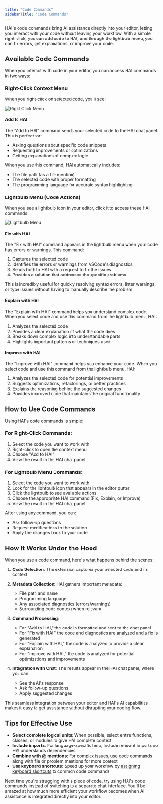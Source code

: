 ```yaml
---
title: "Code Commands"
sidebarTitle: "Code Commands"
---
```


HAI's code commands bring AI assistance directly into your editor, letting you interact with your code without leaving your workflow. With a simple right-click, you can add code to HAI, and through the lightbulb menu, you can fix errors, get explanations, or improve your code.

## Available Code Commands

When you interact with code in your editor, you can access HAI commands in two ways:

### Right-Click Context Menu

When you right-click on selected code, you'll see:

<Frame>
	<img src="https://storage.googleapis.com/hai_public_images/docs/assets/code-commands.png" alt="Right Click Menu" />
</Frame>

#### Add to HAI

The "Add to HAI" command sends your selected code to the HAI chat panel. This is perfect for:

-   Asking questions about specific code snippets
-   Requesting improvements or optimizations
-   Getting explanations of complex logic

When you use this command, HAI automatically includes:

-   The file path (as a file mention)
-   The selected code with proper formatting
-   The programming language for accurate syntax highlighting

### Lightbulb Menu (Code Actions)

When you see a lightbulb icon in your editor, click it to access these HAI commands:

<Frame>
	<img src="https://storage.googleapis.com/hai_public_images/docs/assets/lightbulb-actions.png" alt="Lightbulb Menu" />
</Frame>

#### Fix with HAI

The "Fix with HAI" command appears in the lightbulb menu when your code has errors or warnings. This command:

1. Captures the selected code
2. Identifies the errors or warnings from VSCode's diagnostics
3. Sends both to HAI with a request to fix the issues
4. Provides a solution that addresses the specific problems

This is incredibly useful for quickly resolving syntax errors, linter warnings, or type issues without having to manually describe the problem.

#### Explain with HAI

The "Explain with HAI" command helps you understand complex code. When you select code and use this command from the lightbulb menu, HAI:

1. Analyzes the selected code
2. Provides a clear explanation of what the code does
3. Breaks down complex logic into understandable parts
4. Highlights important patterns or techniques used

#### Improve with HAI

The "Improve with HAI" command helps you enhance your code. When you select code and use this command from the lightbulb menu, HAI:

1. Analyzes the selected code for potential improvements
2. Suggests optimizations, refactorings, or better practices
3. Explains the reasoning behind the suggested changes
4. Provides improved code that maintains the original functionality

## How to Use Code Commands

Using HAI's code commands is simple:

### For Right-Click Commands:

1. Select the code you want to work with
2. Right-click to open the context menu
3. Choose "Add to HAI"
4. View the result in the HAI chat panel

### For Lightbulb Menu Commands:

1. Select the code you want to work with
2. Look for the lightbulb icon that appears in the editor gutter
3. Click the lightbulb to see available actions
4. Choose the appropriate HAI command (Fix, Explain, or Improve)
5. View the result in the HAI chat panel

After using any command, you can:

-   Ask follow-up questions
-   Request modifications to the solution
-   Apply the changes back to your code

## How It Works Under the Hood

When you use a code command, here's what happens behind the scenes:

1. **Code Selection**: The extension captures your selected code and its context
2. **Metadata Collection**: HAI gathers important metadata:

    - File path and name
    - Programming language
    - Any associated diagnostics (errors/warnings)
    - Surrounding code context when relevant

3. **Command Processing**:

    - For "Add to HAI," the code is formatted and sent to the chat panel
    - For "Fix with HAI," the code and diagnostics are analyzed and a fix is generated
    - For "Explain with HAI," the code is analyzed to provide a clear explanation
    - For "Improve with HAI," the code is analyzed for potential optimizations and improvements

4. **Integration with Chat**: The results appear in the HAI chat panel, where you can:
    - See the AI's response
    - Ask follow-up questions
    - Apply suggested changes

This seamless integration between your editor and HAI's AI capabilities makes it easy to get assistance without disrupting your coding flow.

## Tips for Effective Use

-   **Select complete logical units**: When possible, select entire functions, classes, or modules to give HAI complete context
-   **Include imports**: For language-specific help, include relevant imports so HAI understands dependencies
-   **Combine with @ mentions**: For complex issues, use code commands along with file or problem mentions for more context
-   **Use keyboard shortcuts**: Speed up your workflow by [assigning keyboard shortcuts](/features/commands-and-shortcuts/keyboard-shortcuts) to common code commands

Next time you're struggling with a piece of code, try using HAI's code commands instead of switching to a separate chat interface. You'll be amazed at how much more efficient your workflow becomes when AI assistance is integrated directly into your editor.
